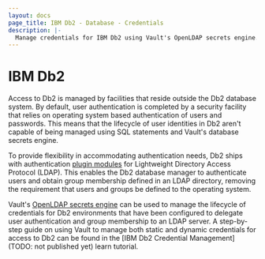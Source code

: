 ```yaml
---
layout: docs
page_title: IBM Db2 - Database - Credentials
description: |-
  Manage credentials for IBM Db2 using Vault's OpenLDAP secrets engine.
---
```


# IBM Db2

Access to Db2 is managed by facilities that reside outside the Db2 database system. By
default, user authentication is completed by a security facility that relies on operating
system based authentication of users and passwords. This means that the lifecycle of user
identities in Db2 aren't capable of being managed using SQL statements and Vault's
database secrets engine.

To provide flexibility in accommodating authentication needs, Db2 ships with authentication
[plugin modules](https://www.ibm.com/docs/en/db2/11.5?topic=ins-ldap-based-authentication-group-lookup-support)
for Lightweight Directory Access Protocol (LDAP). This enables the Db2 database manager to
authenticate users and obtain group membership defined in an LDAP directory, removing the
requirement that users and groups be defined to the operating system.

Vault's [OpenLDAP secrets engine](/docs/secrets/openldap) can be used to manage the lifecycle
of credentials for Db2 environments that have been configured to delegate user authentication
and group membership to an LDAP server. A step-by-step guide on using Vault to manage both
static and dynamic credentials for access to Db2 can be found in the [IBM Db2 Credential Management](TODO: not published yet)
learn tutorial.
